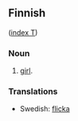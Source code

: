 ==Finnish==
([[Wiktionary:Finnish_index_t|index T]])

===Noun===

# [[girl]].


===Translations===

*Swedish: [[flicka]]